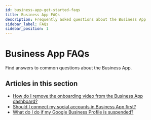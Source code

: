 ```yaml
---
id: business-app-get-started-faqs
title: Business App FAQs
description: Frequently asked questions about the Business App
sidebar_label: FAQs
sidebar_position: 1
---
```


# Business App FAQs

Find answers to common questions about the Business App.

## Articles in this section

- [How do I remove the onboarding video from the Business App dashboard?](/business-app/get-started/faqs/remove-onboarding-video)
- [Should I connect my social accounts in Business App first?](/business-app/get-started/faqs/connect-social-accounts-first)
- [What do I do if my Google Business Profile is suspended?](/business-app/get-started/faqs/google-business-profile-suspended)